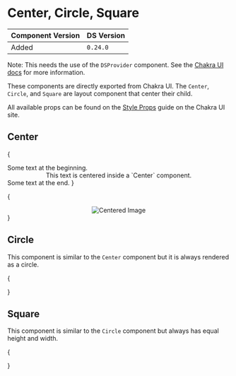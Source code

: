 

<Meta title="Components/Chakra Exports/Layout/Center, Circle, Square" />

# Center, Circle, Square

| Component Version | DS Version |
| ----------------- | ---------- |
| Added             | `0.24.0`   |

Note: This needs the use of the `DSProvider` component. See the
[Chakra UI docs](../?path=/docs/chakra-ui--docs#dsprovider) for more information.

These components are directly exported from Chakra UI. The `Center`, `Circle`,
and `Square` are layout component that center their child.

All available props can be found on the [Style Props](https://chakra-ui.com/docs/features/style-props)
guide on the Chakra UI site.

## Center

{

<Box mt="s" mb="s">
  Some text at the beginning.
  <Center p="s" bg="brand.primary" color="ui.white">
    This text is centered inside a `Center` component.
  </Center>
  Some text at the end.
</Box>
}

{

<Center border="1px solid" borderColor="ui.gray.medium">
  <Image
    alt="Centered Image"
    size="medium"
    src="//loremflickr.com/300/400/new+york+public+library"
  />
</Center>
}

## Circle

This component is similar to the `Center` component but it is always rendered as
a circle.

{

<HStack spacing="s">
  <Circle size="50px" bg="brand.secondary">
    <Icon name="download" color="ui.white" size="large" />
  </Circle>
  <Circle size="50px" bg="ui.link.primary">
    <Icon name="check" color="ui.white" size="large" />
  </Circle>
</HStack>
}

## Square

This component is similar to the `Circle` component but always has equal height
and width.

{

<HStack spacing="s">
  <Square size="50px" bg="brand.secondary">
    <Icon name="download" color="ui.white" size="large" />
  </Square>
  <Square size="50px" bg="ui.link.primary">
    <Icon name="check" color="ui.white" size="large" />
  </Square>
</HStack>
}
